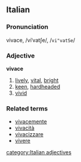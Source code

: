 ==Italian==
===Pronunciation===
vivace, /viˈvatʃe/, /<tt>vi"vatSe</tt>/
===Adjective===
'''vivace'''

# [[lively]], [[vital]], [[bright]]
# [[keen]], [[hardheaded]]
# [[vivid]]

===Related terms===
*[[vivacemente]]
*[[vivacità]]
*[[vivacizzare]]
*[[vivere]]
[[category:Italian adjectives]]